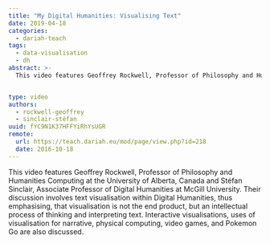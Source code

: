 ```yaml
---
title: "My Digital Humanities: Visualising Text"
date: 2019-04-18
categories:
  - dariah-teach
tags:
  - data-visualisation
  - dh
abstract: >-
  This video features Geoffrey Rockwell, Professor of Philosophy and Humanities Computing at the University of Alberta, Canada and Stéfan Sinclair, Associate Professor of Digital Humanities at McGill University.  Their discussion involves text visualisation within Digital Humanities, thus emphasising, that visualisation is not the end product, but an intellectual process of thinking and interpreting text.


type: video
authors:
  - rockwell-geoffrey
  - sinclair-stéfan
uuid: fYC9N1K37HFFYiRhYsUGR
remote:
  url: https://teach.dariah.eu/mod/page/view.php?id=218
  date: 2016-10-18
---
```


This video features Geoffrey Rockwell, Professor of Philosophy and Humanities Computing at the University of Alberta, Canada and Stéfan Sinclair, Associate Professor of Digital Humanities at McGill University. Their discussion involves text visualisation within Digital Humanities, thus emphasising, that visualisation is not the end product, but an intellectual process of thinking and interpreting text. Interactive visualisations, uses of visualisation for narrative, physical computing, video games, and Pokemon Go are also discussed.

<VideoCard
  title="Geoffrey Rockwell and Stéfan Sinclair on Visualising Text"
  id="uamyLcWtECg"
  image="/assets/images/cms/posts/my-digital-humanities_visualizing-texts/stefan-sinclair.jpg"
/>

